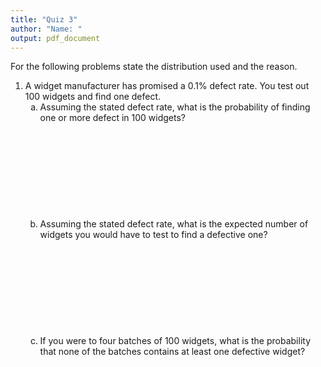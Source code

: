 ```yaml
---
title: "Quiz 3"
author: "Name: "
output: pdf_document
---
```


For the following problems state the distribution used and the reason.

1. A widget manufacturer has promised a $0.1 \%$ defect rate.  You test out 100 widgets and find one defect.  
    a. Assuming the stated defect rate, what is the probability of finding one or more defect in 100 widgets?
    \
    \
    \
    \
    \
    \
    \
    \
    \
    \
    b.  Assuming the stated defect rate, what is the expected number of widgets you would have to test to find a defective one?
    \
    \
    \
    \
    \
    \
    \
    \
    \
    \
    c.  If you were to four batches of 100 widgets, what is the probability that none of the batches contains at least one defective widget?
    
    
    